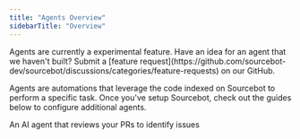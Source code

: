 ```yaml
---
title: "Agents Overview"
sidebarTitle: "Overview"
---
```


<Warning>
Agents are currently a experimental feature. Have an idea for an agent that we haven't built? Submit a [feature request](https://github.com/sourcebot-dev/sourcebot/discussions/categories/feature-requests) on our GitHub.
</Warning>

Agents are automations that leverage the code indexed on Sourcebot to perform a specific task. Once you've setup Sourcebot, check out the
guides below to configure additional agents.

<CardGroup cols={2}>
    <Card horizontal title="Review Agent" icon="gear" href="/docs/features/agents/review-agent">
        An AI agent that reviews your PRs to identify issues
    </Card>
</CardGroup>